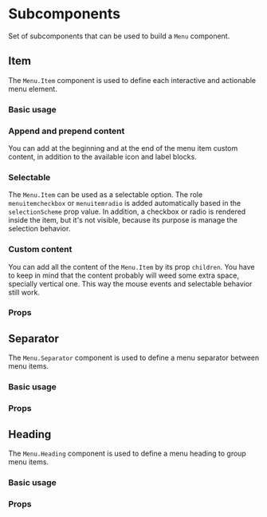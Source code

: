 

<Meta title="Components/Navigation/Menu/Subcomponents/Docs" />

# Subcomponents

Set of subcomponents that can be used to build a `Menu` component.

## Item

The `Menu.Item` component is used to define each interactive and actionable menu element.

### Basic usage

<Canvas of={ItemStories.Base} />

### Append and prepend content

You can add at the beginning and at the end of the menu item custom content, in addition to
the available icon and label blocks.

<Canvas of={ItemStories.WithAppendAndPrependContent} />

### Selectable

The `Menu.Item` can be used as a selectable option. The role `menuitemcheckbox` or `menuitemradio`
is added automatically based in the `selectionScheme` prop value. In addition, a checkbox or radio
is rendered inside the item, but it's not visible, because its purpose is manage the selection behavior.

<Canvas of={ItemStories.Selectable} />

### Custom content

You can add all the content of the `Menu.Item` by its prop `children`. You have to keep in mind
that the content probably will weed some extra space, specially vertical one. This way the mouse
events and selectable behavior still work.

<Canvas of={ItemStories.CustomContent} />

### Props

<ArgTypes of={ItemStories} />

## Separator

The `Menu.Separator` component is used to define a menu separator between menu items.

### Basic usage

<Canvas of={SeparatorStories.Separator} />

### Props

<ArgTypes of={SeparatorStories} />

## Heading

The `Menu.Heading` component is used to define a menu heading to group menu items.

### Basic usage

<Canvas of={HeadingStories.Heading} />

### Props

<ArgTypes of={HeadingStories} />
